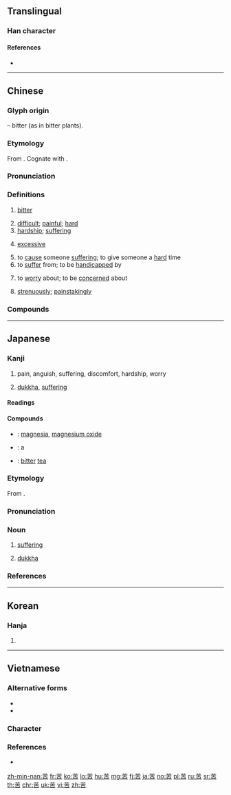 {{character info/new}}
==Translingual==

===Han character===
{{Han char|rn=140|rad=艸|as=05|sn=11|four=44604|canj=TJR|ids=⿱艹古}}

====References====
* {{Han ref|kx=1023.160|dkj=30797|dj=1482.130|hdz=53186.020|uh=82E6|ud=33510|bh=AD57|bd=44375}}

----

==Chinese==
{{zh-forms}}

===Glyph origin===
{{Han etym}}
{{Han compound|艸|古|c1=s|c2=p|t1=grass|ls=psc}} – bitter (as in bitter plants).

===Etymology===
From {{inh|zh|sit-pro|*b-ka-(n/m/ŋ)|*b-ka}}. Cognate with {{och-l|肝|liver}}.

===Pronunciation===
{{zh-pron
|m=kǔ
|c=fu2
|h=pfs=fú/khú
|md=kū
|mn=khó͘
|w=2khu
|mc=y
|oc=y
|ma=y
|mna=Taiwanese-The_Vowel_ou.ogg
|cat=a,n,adv
}}

===Definitions===
{{zh-hanzi}}

# [[bitter]]
#: {{zh-x|苦瓜|bittermelon}}
# [[difficult]]; [[painful]]; [[hard]]
# [[hardship]]; [[suffering]]
#: {{zh-x|辛苦|laborious; hard; miserable}}
# {{lb|zh|dialectal}} [[excessive]]
# to [[cause]] someone [[suffering]]; to give someone a [[hard]] time
# to [[suffer]] from; to be [[handicapped]] by
# {{lb|zh|obsolete|or|Min Dong}} to [[worry]] about; to be [[concerned]] about
# [[strenuously]]; [[painstakingly]]
#: {{zh-x|苦笑|to force a smile}}

===Compounds===
{{zh-der|一片苦心|不以為苦|不知甘苦|不苦歡|不苦詐|不辭勞苦|伶仃孤苦|何苦|何苦來|作苦|倒懸之苦|停辛佇苦|備嘗艱苦|備嘗辛苦|免苦錢|八苦|冤苦|冤苦錢|冥思苦想|冥思苦索|分甘共苦|刻苦|刻苦耐勞|勞苦|勞苦功高|勤苦|匏有苦葉|千辛百苦|千辛萬苦|厭苦|受苦|叫苦|叫苦不迭|叫苦連天|吃苦|吃苦耐勞|吃苦頭|合苦|同甘共苦|同甘同苦|吐苦水|含辛茹苦|命苦|嘴甜心苦|嚥苦吞甘|困苦|埋頭苦幹|堅苦|堅苦卓絕|報苦窮兒|大苦|孤苦|孤苦伶仃|孤苦無依|孤苦零丁|害苦|家貧命苦|寒苦|怨憎會苦|恤孤念苦|恨苦|恨苦修行|患苦|悲苦|悽苦|愁眉苦目|愁眉苦眼|愁眉苦臉|愁苦|愛別離苦|慳吝苦剋|憐貧恤苦|挖苦|攢眉苦臉|攻苦|攻苦食淡|救苦救難|春宵苦短|有苦難言|毒藥苦口|氣苦|淒風苦雨|清苦|濟苦憐貧|濟貧拔苦|無邊苦海|煞費苦心|犯顏苦諫|甘瓜苦蒂|甘盡苦來|甘苦|甜酸苦辣|用心良苦|疾苦|病苦|痛苦|研精苦思|萬苦千辛|窮苦|脫離苦海|自找苦吃|自苦|自討苦吃|艮苦冰涼|良工心苦|良藥苦口|艱苦|艱苦卓絕|艱苦奮鬥|芒芒苦海|苦不堪言|苦不聊生|苦中作樂|苦主|苦事|苦人|苦修|苦刑|苦力|苦功|苦勸|苦參|苦口|苦口婆心|苦命|苦哈哈|苦啾啾|苦土|苦土肥料|苦地|苦境|苦夏|苦多|苦子|苦孜孜|苦寒|苦寒行|苦工|苦差事|苦幹|苦待|苦心|苦心孤詣|苦心焦慮|苦心積慮|苦心竭力|苦心經營|苦思|苦思惡想|苦悶|苦惱|苦憶|苦戰|苦手|苦撐|苦日子|苦旱|苦李|苦果|苦楚|苦楝子|苦業|苦樂|苦死|苦殺|苦水|苦求|苦河|苦活兒|苦海|苦海無涯|苦海無邊|苦澀|苦熬|苦瓜|苦瓜臉|苦瓠子|苦留|苦痛|苦盡甘來|苦相|苦空|苦窳|苦竹|苦笑|苦等|苦節|苦累|苦練|苦繃苦拽|苦肉計|苦腦子|苦船|苦苣|苦苣苔|苦苦|苦苦哀求|苦苦相逼|苦茶|苦茶油|苦荼|苦菜|苦著臉|苦薏|苦處|苦行|苦衷|苦言|苦諫|苦買賣|苦車|苦辛|苦難|苦雨|苦雨淒風|苦頭|茫茫苦海|茹苦含辛|訴苦|貧苦|辛苦|辛辛苦苦|道傍苦李|酸甜苦辣|零丁孤苦|顏苦孔卓|顛連困苦}}

----

==Japanese==

===Kanji===
{{ja-kanji|grade=3|rs=艸05}}

# pain, anguish, suffering, discomfort, hardship, worry
# {{lb|ja|sort=く|Buddhism}} [[dukkha]], [[suffering]]

====Readings====
{{ja-readings
|goon=[[く]] (ku)
|kanon=[[こ]] (ko) {{non-joyo-reading}}
|kun=[[くるしい]] ([[苦しい]], kurushii), [[くるしむ]] ([[苦しむ]], kurushimu), [[くるしみ]] ([[苦しみ]], kurushimi), [[くるしむめる]] ([[苦しめる]], kurushimeru), [[にがい]] ([[苦い]], nigai), [[にがむ]] ([[苦む]], nigamu), [[にがみ]] ([[苦み]], nigami), [[にがめる]] ([[苦める]], nigameru), [[にがる]] ([[苦る]], nigaru)
}}

====Compounds====
{{der-top|Compounds}}
* {{ja-r|苦土|くど}}: [[magnesia]], [[magnesium oxide]]
* {{ja-r|苦無|くない}}: a {{w|kunai}}
* {{ja-r|苦茗|くめい}}: [[bitter]] [[tea]]
{{der-bottom}}

===Etymology===
<div style="float:right;">
{{wikipedia|lang=ja}}
{{wikipedia|Dukkha}}
</div>
{{ja-kanjitab|く|yomi=o}}
From {{etyl|ltc|ja|sort=く}} {{m|zh|苦|tr=khu<sup>X</sup>||suffering}}.

===Pronunciation===
{{ja-pron|yomi=goon|く|acc=1|acc_ref=DJR,NHK}}

===Noun===
{{ja-noun|く}}

# [[suffering]]
# {{lb|ja|Buddhism|sort=く}} [[dukkha]]

===References===
<references/>

----

==Korean==

===Hanja===
{{ko-hanja|hangeul=고|eumhun=|rv=go|mr=ko|y=ko}}

# {{defn|lang=ko|sort=艸05}}

----

==Vietnamese==

===Alternative forms===
* {{vi-l|𦹵}}
* {{vi-l|𦹯}}

===Character===
{{vi-readings|hv=khổ|nom=cỏ, khó, khủ, khổ, cô|rs=艸05}}

===References===
* {{R:WinVNKey:Lê Sơn Thanh}}

[[zh-min-nan:苦]]
[[fr:苦]]
[[ko:苦]]
[[lo:苦]]
[[hu:苦]]
[[mg:苦]]
[[fj:苦]]
[[ja:苦]]
[[no:苦]]
[[pl:苦]]
[[ru:苦]]
[[sr:苦]]
[[th:苦]]
[[chr:苦]]
[[uk:苦]]
[[vi:苦]]
[[zh:苦]]